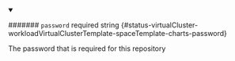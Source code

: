 
<details className="config-field" data-expandable="false" open>
<summary>

####### `password` <span className="config-field-required" data-required="false">required</span> <span className="config-field-type">string</span> <span className="config-field-default"></span> <span className="config-field-enum"></span> {#status-virtualCluster-workloadVirtualClusterTemplate-spaceTemplate-charts-password}

The password that is required for this repository

</summary>



</details>
